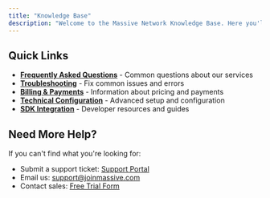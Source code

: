 ```yaml
---
title: "Knowledge Base"
description: "Welcome to the Massive Network Knowledge Base. Here you'll find answers to frequently asked questions, troubleshooting guides, and detailed information about our services."
---
```


## Quick Links

- **[Frequently Asked Questions](/kb/faq)** - Common questions about our services
- **[Troubleshooting](/kb/troubleshooting)** - Fix common issues and errors
- **[Billing & Payments](/kb/billing)** - Information about pricing and payments
- **[Technical Configuration](/kb/technical)** - Advanced setup and configuration
- **[SDK Integration](/kb/sdk)** - Developer resources and guides

## Need More Help?

If you can't find what you're looking for:

- Submit a support ticket: [Support Portal](https://forms.fillout.com/t/p8dRqBYs58us)
- Email us: [support@joinmassive.com](mailto:support@joinmassive.com)
- Contact sales: [Free Trial Form](https://www.joinmassive.com/free-trial)
